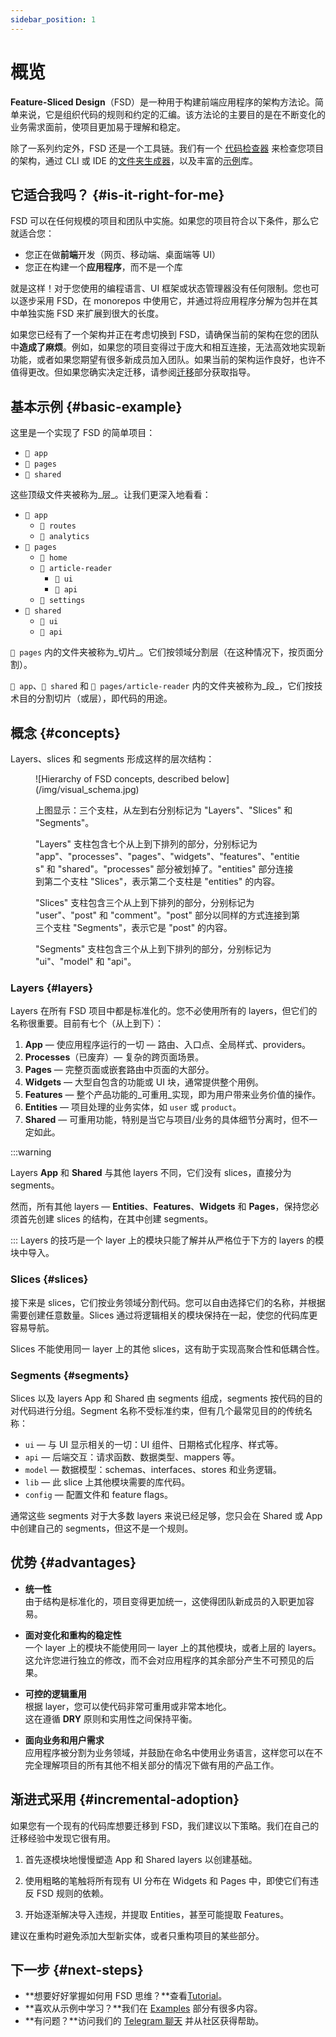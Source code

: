 ```yaml
---
sidebar_position: 1
---
```


# 概览

**Feature-Sliced Design**（FSD）是一种用于构建前端应用程序的架构方法论。简单来说，它是组织代码的规则和约定的汇编。该方法论的主要目的是在不断变化的业务需求面前，使项目更加易于理解和稳定。

除了一系列约定外，FSD 还是一个工具链。我们有一个 [代码检查器][ext-steiger] 来检查您项目的架构，通过 CLI 或 IDE 的[文件夹生成器][ext-tools]，以及丰富的[示例][examples]库。

## 它适合我吗？ {#is-it-right-for-me}

FSD 可以在任何规模的项目和团队中实施。如果您的项目符合以下条件，那么它就适合您：

- 您正在做**前端**开发（网页、移动端、桌面端等 UI）
- 您正在构建一个**应用程序**，而不是一个库

就是这样！对于您使用的编程语言、UI 框架或状态管理器没有任何限制。您也可以逐步采用 FSD，在 monorepos 中使用它，并通过将应用程序分解为包并在其中单独实施 FSD 来扩展到很大的长度。

如果您已经有了一个架构并正在考虑切换到 FSD，请确保当前的架构在您的团队中**造成了麻烦**。例如，如果您的项目变得过于庞大和相互连接，无法高效地实现新功能，或者如果您期望有很多新成员加入团队。如果当前的架构运作良好，也许不值得更改。但如果您确实决定迁移，请参阅[迁移][migration]部分获取指导。

## 基本示例 {#basic-example}

这里是一个实现了 FSD 的简单项目：

- `📁 app`
- `📁 pages`
- `📁 shared`

这些顶级文件夹被称为_层_。让我们更深入地看看：

- `📂 app`
   - `📁 routes`
   - `📁 analytics`
- `📂 pages`
   - `📁 home`
   - `📂 article-reader`
      - `📁 ui`
      - `📁 api`
   - `📁 settings`
- `📂 shared`
   - `📁 ui`
   - `📁 api`

`📂 pages` 内的文件夹被称为_切片_。它们按领域分割层（在这种情况下，按页面分割）。

`📂 app`、`📂 shared` 和 `📂 pages/article-reader` 内的文件夹被称为_段_，它们按技术目的分割切片（或层），即代码的用途。

## 概念 {#concepts}

Layers、slices 和 segments 形成这样的层次结构：

<figure>
   ![Hierarchy of FSD concepts, described below](/img/visual_schema.jpg)

   <figcaption style={{ fontStyle: "italic", fontSize: "0.9em" }}>
      <p>上图显示：三个支柱，从左到右分别标记为 "Layers"、"Slices" 和 "Segments"。</p>
      <p>"Layers" 支柱包含七个从上到下排列的部分，分别标记为 "app"、"processes"、"pages"、"widgets"、"features"、"entities" 和 "shared"。"processes" 部分被划掉了。"entities" 部分连接到第二个支柱 "Slices"，表示第二个支柱是 "entities" 的内容。</p>
      <p>"Slices" 支柱包含三个从上到下排列的部分，分别标记为 "user"、"post" 和 "comment"。"post" 部分以同样的方式连接到第三个支柱 "Segments"，表示它是 "post" 的内容。</p>
      <p>"Segments" 支柱包含三个从上到下排列的部分，分别标记为 "ui"、"model" 和 "api"。</p>
   </figcaption>
</figure>

### Layers {#layers}

Layers 在所有 FSD 项目中都是标准化的。您不必使用所有的 layers，但它们的名称很重要。目前有七个（从上到下）：

1. **App** — 使应用程序运行的一切 — 路由、入口点、全局样式、providers。
2. **Processes**（已废弃）— 复杂的跨页面场景。
3. **Pages** — 完整页面或嵌套路由中页面的大部分。
4. **Widgets** — 大型自包含的功能或 UI 块，通常提供整个用例。
5. **Features** — 整个产品功能的_可重用_实现，即为用户带来业务价值的操作。
6. **Entities** — 项目处理的业务实体，如 `user` 或 `product`。
7. **Shared** — 可重用功能，特别是当它与项目/业务的具体细节分离时，但不一定如此。

:::warning

Layers **App** 和 **Shared** 与其他 layers 不同，它们没有 slices，直接分为 segments。

然而，所有其他 layers — **Entities**、**Features**、**Widgets** 和 **Pages**，保持您必须首先创建 slices 的结构，在其中创建 segments。

:::
Layers 的技巧是一个 layer 上的模块只能了解并从严格位于下方的 layers 的模块中导入。

### Slices {#slices}

接下来是 slices，它们按业务领域分割代码。您可以自由选择它们的名称，并根据需要创建任意数量。Slices 通过将逻辑相关的模块保持在一起，使您的代码库更容易导航。

Slices 不能使用同一 layer 上的其他 slices，这有助于实现高聚合性和低耦合性。

### Segments {#segments}

Slices 以及 layers App 和 Shared 由 segments 组成，segments 按代码的目的对代码进行分组。Segment 名称不受标准约束，但有几个最常见目的的传统名称：

- `ui` — 与 UI 显示相关的一切：UI 组件、日期格式化程序、样式等。
- `api` — 后端交互：请求函数、数据类型、mappers 等。
- `model` — 数据模型：schemas、interfaces、stores 和业务逻辑。
- `lib` — 此 slice 上其他模块需要的库代码。
- `config` — 配置文件和 feature flags。

通常这些 segments 对于大多数 layers 来说已经足够，您只会在 Shared 或 App 中创建自己的 segments，但这不是一个规则。

## 优势 {#advantages}

- **统一性**  
  由于结构是标准化的，项目变得更加统一，这使得团队新成员的入职更加容易。

- **面对变化和重构的稳定性**  
  一个 layer 上的模块不能使用同一 layer 上的其他模块，或者上层的 layers。  
  这允许您进行独立的修改，而不会对应用程序的其余部分产生不可预见的后果。

- **可控的逻辑重用**  
  根据 layer，您可以使代码非常可重用或非常本地化。  
  这在遵循 **DRY** 原则和实用性之间保持平衡。

- **面向业务和用户需求**  
  应用程序被分割为业务领域，并鼓励在命名中使用业务语言，这样您可以在不完全理解项目的所有其他不相关部分的情况下做有用的产品工作。

## 渐进式采用 {#incremental-adoption}

如果您有一个现有的代码库想要迁移到 FSD，我们建议以下策略。我们在自己的迁移经验中发现它很有用。

1. 首先逐模块地慢慢塑造 App 和 Shared layers 以创建基础。

2. 使用粗略的笔触将所有现有 UI 分布在 Widgets 和 Pages 中，即使它们有违反 FSD 规则的依赖。

3. 开始逐渐解决导入违规，并提取 Entities，甚至可能提取 Features。

建议在重构时避免添加大型新实体，或者只重构项目的某些部分。

## 下一步 {#next-steps}

- **想要好好掌握如何用 FSD 思维？**查看[Tutorial][tutorial]。
- **喜欢从示例中学习？**我们在 [Examples][examples] 部分有很多内容。
- **有问题？**访问我们的 [Telegram 聊天][ext-telegram] 并从社区获得帮助。

[tutorial]: /docs/get-started/tutorial
[examples]: /examples
[migration]: /docs/guides/migration/from-custom
[ext-steiger]: https://github.com/feature-sliced/steiger
[ext-tools]: https://github.com/feature-sliced/awesome?tab=readme-ov-file#tools
[ext-telegram]: https://t.me/feature_sliced

